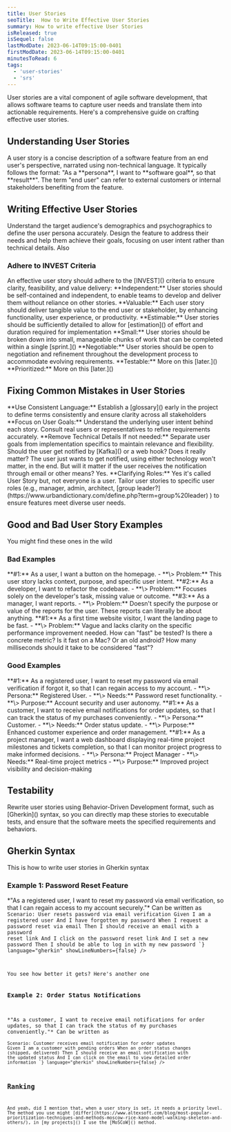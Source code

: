 ```yaml
---
title: User Stories
seoTitle:  How to Write Effective User Stories
summary: How to write effective User Stories
isReleased: true
isSequel: false
lastModDate: 2023-06-14T09:15:00-0401
firstModDate: 2023-06-14T09:15:00-0401
minutesToRead: 6
tags:
  - 'user-stories'
  - 'srs'
---
```

<C>
User stories are a vital component of agile software development, that allows software teams to capture user needs and translate them into actionable requirements. Here's a comprehensive guide on crafting effective user stories.
</C>
<H2>Understanding User Stories</H2>
<C>
A user story is a concise description of a software feature from an end user's perspective, narrated using non-technical language. It typically follows the format: "As a **persona**, I want to **software goal**, so that **result**".
</C>
<C>
The term "end user" can refer to external customers or internal stakeholders benefiting from the feature.
</C>
<H2>Writing Effective User Stories</H2>
<C>
Understand the target audience's demographics and psychographics to define the user persona accurately. Design the feature to address their needs and help them achieve their goals, focusing on user intent rather than technical details. Also
</C>

<H3>Adhere to INVEST Criteria</H3>
<C>
An effective user story should adhere to the [INVEST]() criteria to ensure clarity, feasibility, and value delivery:
</C>

<C>
 **Independent:** User stories should be self-contained and independent, to enable teams to develop and deliver them without reliance on other stories.
</C>



<C>
**Valuable:** Each user story should deliver tangible value to the end user or stakeholder, by enhancing functionality, user experience, or productivity.
</C>




<C>
**Estimable:** User stories should be sufficiently detailed to allow for [estimation]() of effort and duration required for implementation
</C>


<C>
**Small:** User stories should be broken down into small, manageable chunks of work that can be completed within a single [sprint.]()
</C>



<C>
**Negotiable:** User stories should be open to negotiation and refinement throughout the development process to accommodate evolving requirements.
</C>

<C>
**Testable:** More on this [later.]()
</C>

<C>
**Prioritized:** More on this [later.]()
</C>

<H2>Fixing Common Mistakes in User Stories</H2>

<C>
**Use Consistent Language:** Establish a [glossary]() early in the project to define terms consistently and ensure clarity across all stakeholders
</C>





<C>
**Focus on User Goals:** Understand the underlying user intent behind each story. Consult real users or representatives to refine requirements accurately.
</C>




<C>
**Remove Technical Details If not needed:** Separate user goals from implementation specifics to maintain relevance and flexibility. Should the user get notified by [Kafka]() or a web hook? Does it really matter? The user just wants to get notified, using either technology won't matter, in the end. But will it matter if the user receives the notification through email or other means? Yes.
</C>




<C>
**Clarifying Roles:** Yes it's called User Story but, not everyone is a user. Tailor user stories to specific user roles (e.g., manager, admin, architect, [group leader?](https://www.urbandictionary.com/define.php?term=group%20leader) ) to ensure features meet diverse user needs. 
</C>

<H2>Good and Bad User Story Examples</H2>


<C>
You might find these ones in the wild
</C>
<H3>Bad Examples</H3>
<C>
 **#1:** As a user, I want a button on the homepage.
  - **\>  Problem:** This user story lacks context, purpose, and specific user intent.
</C>
<C>
 **#2:**  As a developer, I want to refactor the codebase.
  - **\>  Problem:** Focuses solely on the developer's task, missing value or outcome.
  </C>
<C>
 **#3:** As a manager, I want reports.
  - **\>  Problem:** Doesn't specify the purpose or value of the reports for the user. These reports can literally be about anything.
  </C>
<C>
 **#1:** As a first time website visitor, I want the landing page to be fast.
  - **\>  Problem:** Vague and lacks clarity on the specific performance improvement needed. How can "fast" be tested? Is there a concrete metric? Is it fast on a Mac? Or an old android? How many milliseconds should it take to be considered "fast"?
  </C>
<H3>Good Examples</H3>
<C>
 **#1:** As a registered user, I want to reset my password via email verification if forgot it, so that I can regain access to my account.
  - **\>  Persona:** Registered User.
  - **\>  Needs:** Password reset functionality.
  - **\>  Purpose:** Account security and user autonomy.
</C>
<C>
 **#1:** As a customer, I want to receive email notifications for order updates, so that I can track the status of my purchases conveniently.
  - **\>  Persona:** Customer.
  - **\>  Needs:** Order status update.
  - **\>  Purpose:**  Enhanced customer experience and order management.
</C>
<C>
 **#1:** As a project manager, I want a web dashboard displaying real-time project milestones and tickets completion, so that I can monitor project progress to make informed decisions.
  - **\>  Persona:** Project Manager
  - **\>  Needs:** Real-time project metrics
  - **\>  Purpose:**  Improved project visibility and decision-making
</C>
<H2>Testability</H2>
<C>
Rewrite user stories using Behavior-Driven Development format, such as [Gherkin]() syntax, so you can directly map these stories to executable tests, and ensure that the software meets the specified requirements and behaviors.
</C>
<H2>Gherkin Syntax</H2>



<C>
This is how to write user stories in Gherkin syntax 
</C>
<H3>Example 1: Password Reset Feature</H3>
<C>
*"As a registered user, I want to reset my password via email verification, so that I can regain access to my account securely."* Can be written as
</C>
<Code
  code={`Feature: Password Reset

  Scenario: User resets password via email verification
    Given I am a registered user
    And I have forgotten my password
    When I request a password reset via email
    Then I should receive an email with a password reset link
    And I click on the password reset link
    And I set a new password
    Then I should be able to log in with my new password
`}
  language="gherkin"
  showLineNumbers={false}
/>


<C>
You see how better it gets? Here's another one 
</C>
<H3>Example 2: Order Status Notifications</H3>
<C>
*"As a customer, I want to receive email notifications for order updates, so that I can track the status of my purchases conveniently."* Can be written as
</C>
<Code
  code={`Feature: Order Status Notifications

  Scenario: Customer receives email notification for order updates
    Given I am a customer with pending orders
    When an order status changes (shipped, delivered)
    Then I should receive an email notification with the updated status
    And I can click on the email to view detailed order information
`}
  language="gherkin"
  showLineNumbers={false}
/>


<H2>Ranking</H2>
<C>
And yeah, did I mention that, when a user story is set, it needs a priority level. The method you use might [differ](https://www.altexsoft.com/blog/most-popular-prioritization-techniques-and-methods-moscow-rice-kano-model-walking-skeleton-and-others/), in [my projects]() I use the [MoSCoW]() method.
</C>



